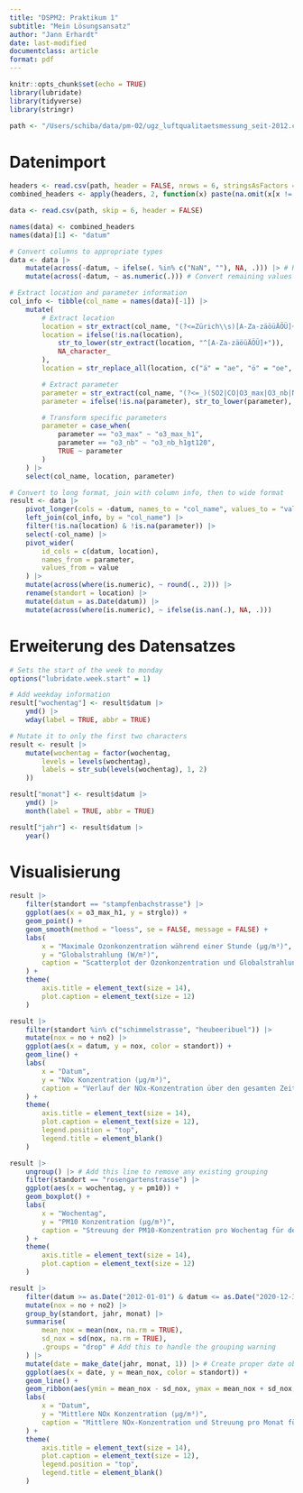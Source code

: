 ```yaml
---
title: "DSPM2: Praktikum 1"
subtitle: "Mein Lösungsansatz"
author: "Jann Erhardt"
date: last-modified
documentclass: article
format: pdf
---
```


```r
knitr::opts_chunk$set(echo = TRUE)
library(lubridate)
library(tidyverse)
library(stringr)

path <- "/Users/schiba/data/pm-02/ugz_luftqualitaetsmessung_seit-2012.csv"
```

# Datenimport

```r
headers <- read.csv(path, header = FALSE, nrows = 6, stringsAsFactors = FALSE)
combined_headers <- apply(headers, 2, function(x) paste(na.omit(x[x != ""]), collapse = "_"))
```

```r
data <- read.csv(path, skip = 6, header = FALSE)

names(data) <- combined_headers
names(data)[1] <- "datum"
```

```r
# Convert columns to appropriate types
data <- data |>
    mutate(across(-datum, ~ ifelse(. %in% c("NaN", ""), NA, .))) |> # Replace "NaN" and empty strings with NA
    mutate(across(-datum, ~ as.numeric(.))) # Convert remaining values to numeric
```

```r
# Extract location and parameter information
col_info <- tibble(col_name = names(data)[-1]) |>
    mutate(
        # Extract location
        location = str_extract(col_name, "(?<=Zürich\\s)[A-Za-zäöüÄÖÜ]+"),
        location = ifelse(!is.na(location),
            str_to_lower(str_extract(location, "^[A-Za-zäöüÄÖÜ]+")),
            NA_character_
        ),
        location = str_replace_all(location, c("ä" = "ae", "ö" = "oe", "ü" = "ue", "Ä" = "Ae", "Ö" = "Oe", "Ü" = "Ue")),

        # Extract parameter
        parameter = str_extract(col_name, "(?<=_)(SO2|CO|O3_max|O3_nb|NO2|NO|PM10|T|Hr|p|WVs|StrGlo|RainDur)(?=_|$)"),
        parameter = ifelse(!is.na(parameter), str_to_lower(parameter), NA_character_),

        # Transform specific parameters
        parameter = case_when(
            parameter == "o3_max" ~ "o3_max_h1",
            parameter == "o3_nb" ~ "o3_nb_h1gt120",
            TRUE ~ parameter
        )
    ) |>
    select(col_name, location, parameter)
```

```r
# Convert to long format, join with column info, then to wide format
result <- data |>
    pivot_longer(cols = -datum, names_to = "col_name", values_to = "value") |>
    left_join(col_info, by = "col_name") |>
    filter(!is.na(location) & !is.na(parameter)) |>
    select(-col_name) |>
    pivot_wider(
        id_cols = c(datum, location),
        names_from = parameter,
        values_from = value
    ) |>
    mutate(across(where(is.numeric), ~ round(., 2))) |>
    rename(standort = location) |>
    mutate(datum = as.Date(datum)) |>
    mutate(across(where(is.numeric), ~ ifelse(is.nan(.), NA, .)))
```

# Erweiterung des Datensatzes
```r
# Sets the start of the week to monday
options("lubridate.week.start" = 1)

# Add weekday information
result["wochentag"] <- result$datum |>
    ymd() |>
    wday(label = TRUE, abbr = TRUE)

# Mutate it to only the first two characters
result <- result |>
    mutate(wochentag = factor(wochentag,
        levels = levels(wochentag),
        labels = str_sub(levels(wochentag), 1, 2)
    ))
```

```r
result["monat"] <- result$datum |>
    ymd() |>
    month(label = TRUE, abbr = TRUE)
```

```r
result["jahr"] <- result$datum |>
    year()
```

# Visualisierung
```r
result |>
    filter(standort == "stampfenbachstrasse") |>
    ggplot(aes(x = o3_max_h1, y = strglo)) +
    geom_point() +
    geom_smooth(method = "loess", se = FALSE, message = FALSE) +
    labs(
        x = "Maximale Ozonkonzentration während einer Stunde (µg/m³)",
        y = "Globalstrahlung (W/m²)",
        caption = "Scatterplot der Ozonkonzentration und Globalstrahlung für den Standort Stampfenbachstrasse"
    ) +
    theme(
        axis.title = element_text(size = 14),
        plot.caption = element_text(size = 12)
    )
````

```r
result |>
    filter(standort %in% c("schimmelstrasse", "heubeeribuel")) |>
    mutate(nox = no + no2) |>
    ggplot(aes(x = datum, y = nox, color = standort)) +
    geom_line() +
    labs(
        x = "Datum",
        y = "NOx Konzentration (µg/m³)",
        caption = "Verlauf der NOx-Konzentration über den gesamten Zeitraum für die Standorte Schimmelstrasse und Heubeeribüel"
    ) +
    theme(
        axis.title = element_text(size = 14),
        plot.caption = element_text(size = 12),
        legend.position = "top",
        legend.title = element_blank()
    )
```

```r
result |>
    ungroup() |> # Add this line to remove any existing grouping
    filter(standort == "rosengartenstrasse") |>
    ggplot(aes(x = wochentag, y = pm10)) +
    geom_boxplot() +
    labs(
        x = "Wochentag",
        y = "PM10 Konzentration (µg/m³)",
        caption = "Streuung der PM10-Konzentration pro Wochentag für den Standort Rosengartenstrasse"
    ) +
    theme(
        axis.title = element_text(size = 14),
        plot.caption = element_text(size = 12)
    )
```

```r
result |>
    filter(datum >= as.Date("2012-01-01") & datum <= as.Date("2020-12-31")) |>
    mutate(nox = no + no2) |>
    group_by(standort, jahr, monat) |>
    summarise(
        mean_nox = mean(nox, na.rm = TRUE),
        sd_nox = sd(nox, na.rm = TRUE),
        .groups = "drop" # Add this to handle the grouping warning
    ) |>
    mutate(date = make_date(jahr, monat, 1)) |> # Create proper date object
    ggplot(aes(x = date, y = mean_nox, color = standort)) +
    geom_line() +
    geom_ribbon(aes(ymin = mean_nox - sd_nox, ymax = mean_nox + sd_nox, fill = standort), alpha = 0.2) +
    labs(
        x = "Datum",
        y = "Mittlere NOx Konzentration (µg/m³)",
        caption = "Mittlere NOx-Konzentration und Streuung pro Monat für alle Stationen von 2012 bis 2020"
    ) +
    theme(
        axis.title = element_text(size = 14),
        plot.caption = element_text(size = 12),
        legend.position = "top",
        legend.title = element_blank()
    )
```
